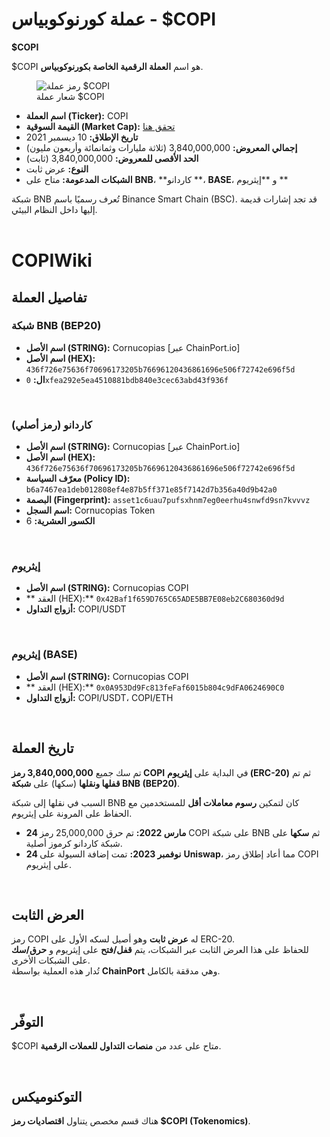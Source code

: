
# عملة كورنوكوبياس - $COPI  

**$COPI**  

$COPI هو اسم **العملة الرقمية الخاصة بكورنوكوبياس**.  

<figure className="img-center">
  <img src="/images/token/copi-token.avif" alt="رمز عملة $COPI" />
  <figcaption>شعار عملة $COPI</figcaption>
</figure>

- **اسم العملة  (Ticker):** COPI  
- **القيمة السوقية (Market Cap):** [تحقق هنا](https://coinmarketcap.com/currencies/cornucopias/)  
- **تاريخ الإطلاق:** 10 ديسمبر 2021  
- **إجمالي المعروض:** 3,840,000,000 (ثلاثة مليارات وثمانمائة وأربعون مليون)  
- **الحد الأقصى للمعروض:** 3,840,000,000 (ثابت)  
- **النوع:** عرض ثابت  
- **الشبكات المدعومة:** متاح على **BNB**، **كاردانو **، **BASE**، و **إيثريوم **  

<div className="note-box">
  شبكة BNB تُعرف رسميًا باسم Binance Smart Chain (BSC). قد تجد إشارات قديمة إليها داخل النظام البيئي.
</div>  

</br>

# COPIWiki  

## تفاصيل العملة   

### شبكة BNB (BEP20)  

- **اسم الأصل (STRING):** Cornucopias [عبر ChainPort.io]  
- **اسم الأصل (HEX):** `436f726e75636f70696173205b76696120436861696e506f72742e696f5d`  
- **ال:** `0xfea292e5ea4510881bdb840e3cec63abd43f936f`  

</br>

### كاردانو (رمز أصلي)  

- **اسم الأصل (STRING):** Cornucopias [عبر ChainPort.io]  
- **اسم الأصل (HEX):** `436f726e75636f70696173205b76696120436861696e506f72742e696f5d`  
- **معرّف السياسة (Policy ID):** `b6a7467ea1deb012808ef4e87b5ff371e85f7142d7b356a40d9b42a0`  
- **البصمة (Fingerprint):** `asset1c6uau7pufsxhnm7eg0eerhu4snwfd9sn7kvvvz`  
- **اسم السجل:** Cornucopias Token  
- **الكسور العشرية:** 6  

</br>

### إيثريوم  

- **اسم الأصل (STRING):** Cornucopias COPI  
- ** العقد (HEX):** `0x42Baf1f659D765C65ADE5BB7E08eb2C680360d9d`  
- **أزواج التداول:** COPI/USDT  

</br>

### إيثريوم (BASE)  

- **اسم الأصل (STRING):** Cornucopias COPI  
- ** العقد (HEX):** `0x0A953Dd9Fc813feFaf6015b804c9dFA0624690C0`  
- **أزواج التداول:** COPI/USDT، COPI/ETH  

</br>

## تاريخ العملة   

تم سك جميع **3,840,000,000 رمز COPI** في البداية على **إيثريوم (ERC-20)** ثم تم **قفلها ونقلها** (سكها) على **شبكة BNB (BEP20)**.  

السبب في نقلها إلى شبكة BNB كان لتمكين **رسوم معاملات أقل** للمستخدمين مع الحفاظ على المرونة على إيثريوم.  

- **24 مارس 2022:** تم حرق 25,000,000 رمز COPI على شبكة BNB ثم **سكها** على شبكة كاردانو كرموز أصلية.  
- **24 نوفمبر 2023:** تمت إضافة السيولة على **Uniswap**، مما أعاد إطلاق رمز COPI على إيثريوم.  

</br>

## العرض الثابت  

رمز COPI له **عرض ثابت** وهو أصيل لسكه الأول على ERC-20.  
للحفاظ على هذا العرض الثابت عبر الشبكات، يتم **قفل/فتح** على إيثريوم و **حرق/سك** على الشبكات الأخرى.  
تُدار هذه العملية بواسطة **ChainPort** وهي مدققة بالكامل.  

</br>

## التوفّر  

$COPI متاح على عدد من **منصات التداول للعملات الرقمية**.  

</br>

## التوكنوميكس  

هناك قسم مخصص يتناول **اقتصاديات رمز $COPI (Tokenomics)**.  
